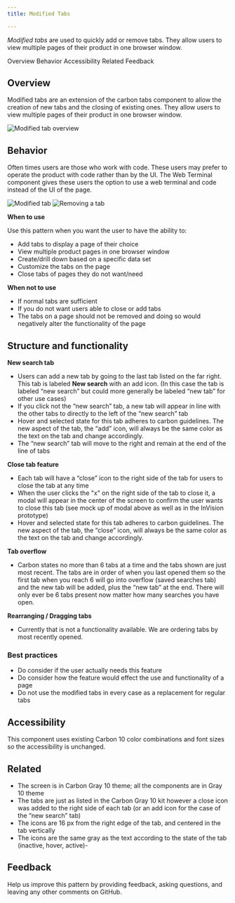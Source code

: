 ```yaml
---
title: Modified Tabs

---
```


<PageDescription>

_Modified tabs_ are used to quickly add or remove tabs. They allow users to view multiple pages of their product in one browser window.

</PageDescription>

<AnchorLinks>
  <AnchorLink>Overview</AnchorLink>
  <AnchorLink>Behavior</AnchorLink>
  <AnchorLink>Accessibility</AnchorLink>
  <AnchorLink>Related</AnchorLink>
  <AnchorLink>Feedback</AnchorLink>
</AnchorLinks>


## Overview

Modified tabs are an extension of the carbon tabs component to allow the creation of new tabs and the closing of existing ones. They allow users to view multiple pages of their product in one browser window.

![Modified tab overview](images/ModifiedTab.png)

## Behavior

Often times users are those who work with code. These users may prefer to operate the product with code rather than by the UI. The Web Terminal component gives these users the option to use a web terminal and code instead of the UI of the page.

![Modified tab](images/TabsCloseUp.png)
![Removing a tab](images/ClosingTab.jpeg)

**When to use**

Use this pattern when you want the user to have the ability to:

- Add tabs to display a page of their choice
- View multiple product pages in one browser window
- Create/drill down based on a specific data set
- Customize the tabs on the page
- Close tabs of pages they do not want/need

**When not to use**

- If normal tabs are sufficient
- If you do not want users able to close or add tabs
- The tabs on a page should not be removed and doing so would negatively alter the functionality of the page

## Structure and functionality 

**New search tab**

- Users can add a new tab by going to the last tab listed on the far right. This tab is labeled **New search** with an add icon. (In this case the tab is labeled “new search” but could more generally be labeled “new tab” for other use cases)
- If you click not the “new search” tab, a new tab will appear in line with the other tabs to directly to the left of the “new search” tab
- Hover and selected state for this tab adheres to carbon guidelines. The new aspect of the tab, the “add” icon, will always be the same color as the text on the tab and change accordingly.
- The “new search” tab will move to the right and remain at the end of the line of tabs

**Close tab feature**

- Each tab will have a “close” icon to the right side of the tab for users to close the tab at any time
- When the user clicks the "x" on the right side of the tab to close it, a modal will appear in the center of the screen to confirm the user wants to close this tab (see mock up of modal above as well as in the InVision prototype)
- Hover and selected state for this tab adheres to carbon guidelines. The new aspect of the tab, the “close” icon, will always be the same color as the text on the tab and change accordingly.

**Tab overflow**

- Carbon states no more than 6 tabs at a time and the tabs shown are just most recent. The tabs are in order of when you last opened them so the first tab when you reach 6 will go into overflow (saved searches tab) and the new tab will be added, plus the “new tab” at the end. There will only ever be 6 tabs present now matter how many searches you have open.

**Rearranging / Dragging tabs**

- Currently that is not a functionality available. We are ordering tabs by most recently opened.

### Best practices

- Do consider if the user actually needs this feature
- Do consider how the feature would effect the use and functionality of a page
- Do not use the modified tabs in every case as a replacement for regular tabs

## Accessibility

This component uses existing Carbon 10 color combinations and font sizes so the accessibility is unchanged.

## Related

- The screen is in Carbon Gray 10 theme; all the components are in Gray 10 theme
- The tabs are just as listed in the Carbon Gray 10 kit however a close icon was added to the right side of each tab (or an add icon for the case of the “new search” tab)
- The icons are 16 px from the right edge of the tab, and centered in the tab vertically
- The icons are the same gray as the text according to the state of the tab (inactive, hover, active)- 

## Feedback

Help us improve this pattern by providing feedback, asking questions, and leaving any other comments on GitHub.
